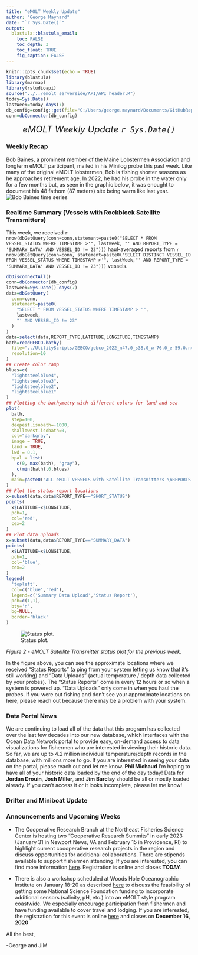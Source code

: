 ```yaml
---
title: "eMOLT Weekly Update"
author: "George Maynard"
date: "`r Sys.Date()`"  
output: 
  blastula::blastula_email:
    toc: FALSE
    toc_depth: 3
    toc_float: TRUE
    fig_caption: FALSE
---
```


```r
knitr::opts_chunk$set(echo = TRUE)
library(blastula)
library(marmap)
library(rstudioapi)
source("../../emolt_serverside/API/API_header.R")
today=Sys.Date()
lastWeek=today-days(7)
db_config=config::get(file="C:/Users/george.maynard/Documents/GitHubRepos/emolt_serverside/API/config.yml")$dev_intranet
conn=dbConnector(db_config)
```

<center> 

<font size="5"> *eMOLT Weekly Update `r Sys.Date()` * </font>

</center>

### Weekly Recap 

Bob Baines, a prominent member of the Maine Lobstermen Association and longterm eMOLT participant, mailed in his Minilog probe this past week.
Like many of the original eMOLT lobstermen, Bob is fishing shorter seasons as he approaches retirement age. In 2022, he had his probe in the water only for a few months but,
as seen in the graphic below, it was enought to document his 48 fathom (87 meters) site being warm like last year.
![Bob Baines time series](TH01.png)

### Realtime Summary (Vessels with Rockblock Satellite Transmitters)

This week, we received `r nrow(dbGetQuery(conn=conn,statement=paste0("SELECT * FROM VESSEL_STATUS WHERE TIMESTAMP >'", lastWeek, "' AND REPORT_TYPE = 'SUMMARY_DATA' AND VESSEL_ID != 23")))` haul-averaged reports from `r nrow(dbGetQuery(conn=conn, statement=paste0("SELECT DISTINCT VESSEL_ID FROM VESSEL_STATUS WHERE TIMESTAMP >'", lastWeek,"' AND REPORT_TYPE = 'SUMMARY_DATA' AND VESSEL_ID != 23")))` vessels. 

```r
dbDisconnectAll()
conn=dbConnector(db_config)
lastweek=Sys.Date()-days(7)
data=dbGetQuery(
  conn=conn,
  statement=paste0(
    "SELECT * FROM VESSEL_STATUS WHERE TIMESTAMP > '",
    lastweek,
    "' AND VESSEL_ID != 23"
  )
)
data=select(data,REPORT_TYPE,LATITUDE,LONGITUDE,TIMESTAMP)
bath=readGEBCO.bathy(
  file="../UtilityScripts/GEBCO/gebco_2022_n47.0_s38.0_w-76.0_e-59.0.nc",
  resolution=10
)
## Create color ramp
blues=c(
  "lightsteelblue4", 
  "lightsteelblue3",
  "lightsteelblue2", 
  "lightsteelblue1"
)
## Plotting the bathymetry with different colors for land and sea
plot(
  bath,
  step=100,
  deepest.isobath=-1000,
  shallowest.isobath=0,
  col="darkgray",
  image = TRUE, 
  land = TRUE, 
  lwd = 0.1,
  bpal = list(
    c(0, max(bath), "gray"),
    c(min(bath),0,blues)
  ),
  main=paste0("ALL eMOLT VESSELS with Satellite Transmitters \nREPORTS FROM: ",lastweek," to ",Sys.Date())
)
## Plot the status report locations
x=subset(data,data$REPORT_TYPE=="SHORT_STATUS")
points(
  x$LATITUDE~x$LONGITUDE,
  pch=1,
  col='red',
  cex=2
)
## Plot data uploads
x=subset(data,data$REPORT_TYPE=="SUMMARY_DATA")
points(
  x$LATITUDE~x$LONGITUDE,
  pch=1,
  col='blue',
  cex=2
)
legend(
  'topleft',
  col=c('blue','red'),
  legend=c('Summary Data Upload','Status Report'),
  pch=c(1,1),
  bty='n',
  bg=NULL,
  border='black'
)
```

![Status plot.](`r knitr::fig_chunk('statusPlot', 'png')`)

*Figure 2 - eMOLT Satellite Transmitter status plot for the previous week.*

In the figure above, you can see the approximate locations where we received "Status Reports" (a ping from your system letting us know that it's still working) and "Data Uploads" (actual temperature / depth data collected by your probes). The "Status Reports" come in every 12 hours or so when a system is powered up. "Data Uploads" only come in when you haul the probes. If you were out fishing and don't see your approximate locations on here, please reach out because there may be a problem with your system.

### Data Portal News

We are continuing to load all of the data that this program has collected over the last few decades into our new database, which interfaces with the Ocean Data Network portal to provide easy, on-demand access to data visualizations for fishermen who are interested in viewing their historic data. So far, we are up to 4.2 million individual temperature/depth records in the database, with millions more to go. If you are interested in seeing your data on the portal, please reach out and let me know. **Phil Michaud** I'm hoping to have all of your historic data loaded by the end of the day today! Data for **Jordan Drouin**, **Josh Miller**, and **Jim Barclay** should be all or mostly loaded already. If you can't access it or it looks incomplete, please let me know!

### Drifter and Miniboat Update


### Announcements and Upcoming Weeks

- The Cooperative Research Branch at the Northeast Fisheries Science Center is hosting two "Cooperative Research Summits" in early 2023 (January 31 in Newport News, VA and February 15 in Providence, RI) to highlight current coooperative research projects in the region and discuss opportunities for additional collaborations. There are stipends available to support fishermen attending. If you are interested, you can find more information [here](https://www.fisheries.noaa.gov/new-england-mid-atlantic/outreach-and-education/cooperative-research-fosters-regional-partnerships#2023-northeast-cooperative-research-summits). Registration is online and closes **TODAY**. 

- There is also a workshop scheduled at Woods Hole Oceanographic Institute on January 18-20 as described [here](https://www.us-ocb.org/coastal-bgc-obs-network-with-fishing-community/) to discuss the feasibility of getting some National Science Foundation funding to incorporate additional sensors (salinity, pH, etc.) into an eMOLT style program coastwide. We especially encourage participation from fishermen and have funding available to cover travel and lodging. If you are interested, the registration for this event is online [here](https://docs.google.com/forms/d/e/1FAIpQLScJ9QA94Lm7LrKmOHTo36gUyB0eOlcWcKnAz6BXDyp76QTzHg/viewform?usp=sf_link) and closes on **December 16, 2020** 

All the best,

-George and JiM
